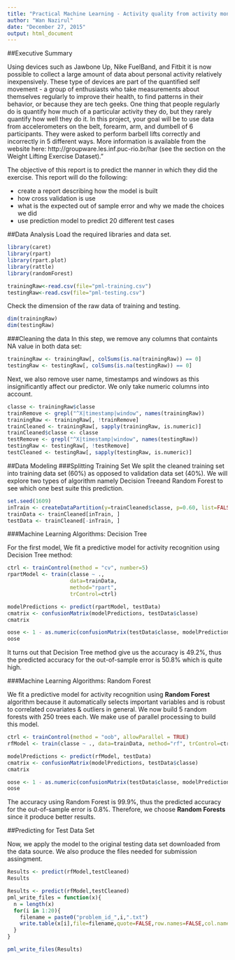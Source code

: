 ```yaml
---
title: "Practical Machine Learning - Activity quality from activity monitors"
author: "Wan Nazirul"
date: "December 27, 2015"
output: html_document
---
```


##Executive Summary 

Using devices such as Jawbone Up, Nike FuelBand, and Fitbit it is now possible to collect a large amount of data about personal activity relatively inexpensively. These type of devices are part of the quantified self movement - a group of enthusiasts who take measurements about themselves regularly to improve their health, to find patterns in their behavior, or because they are tech geeks. One thing that people regularly do is quantify how much of a particular activity they do, but they rarely quantify how well they do it. In this project, your goal will be to use data from accelerometers on the belt, forearm, arm, and dumbell of 6 participants. They were asked to perform barbell lifts correctly and incorrectly in 5 different ways. More information is available from the website here: http://groupware.les.inf.puc-rio.br/har (see the section on the Weight Lifting Exercise Dataset)."

The objective of this report is to predict the manner in which they did the exercise. This report will do the following:

* create a report describing how the model is built
* how cross validation is use
* what is the expected out of sample error and why we made the choices we did
* use prediction model to predict 20 different test cases 

##Data Analysis
Load the required libraries and data set.
```r
library(caret)
library(rpart)
library(rpart.plot)
library(rattle)
library(randomForest)

trainingRaw<-read.csv(file="pml-training.csv")
testingRaw<-read.csv(file="pml-testing.csv")
```

Check the dimension of the raw data of training and testing.
```r
dim(trainingRaw)
dim(testingRaw)
```
###Cleaning the data
In this step, we remove any columns that containts NA value in both data set:
```r
trainingRaw <- trainingRaw[, colSums(is.na(trainingRaw)) == 0] 
testingRaw <- testingRaw[, colSums(is.na(testingRaw)) == 0] 
```
Next, we also remove user name, timestamps and windows as this insignificantly affect our predictor. We only take numeric columns into account.
```r
classe <- trainingRaw$classe
trainRemove <- grepl("^X|timestamp|window", names(trainingRaw))
trainingRaw <- trainingRaw[, !trainRemove]
trainCleaned <- trainingRaw[, sapply(trainingRaw, is.numeric)]
trainCleaned$classe <- classe
testRemove <- grepl("^X|timestamp|window", names(testingRaw))
testingRaw <- testingRaw[, !testRemove]
testCleaned <- testingRaw[, sapply(testingRaw, is.numeric)]

```

##Data Modeling
###Splitting Training Set
We split the cleaned training set into training data set (60%) as opposed to validation data set (40%). We will explore two types of algorithm namely Decision Treeand Random Forest to see which one best suite this prediction.
```r
set.seed(1609) 
inTrain <- createDataPartition(y=trainCleaned$classe, p=0.60, list=FALSE)
trainData <- trainCleaned[inTrain, ]
testData <- trainCleaned[-inTrain, ]
```

###Machine Learning Algorithms: Decision Tree

For the first model, We fit a predictive model for activity recognition using Decision Tree method:
```r
ctrl <- trainControl(method = "cv", number=5)
rpartModel <- train(classe ~ ., 
                    data=trainData, 
                    method="rpart", 
                    trControl=ctrl)

modelPredictions <- predict(rpartModel, testData)
cmatrix <- confusionMatrix(modelPredictions, testData$classe)
cmatrix
```

```r
oose <- 1 - as.numeric(confusionMatrix(testData$classe, modelPredictions)$overall[1])
oose

```

It turns out that Decision Tree method give us the accuracy is 49.2%, thus the predicted accuracy for the out-of-sample error is 50.8% which is quite high.

###Machine Learning Algorithms: Random Forest

We fit a predictive model for activity recognition using **Random Forest** algorithm because it automatically selects important variables and is robust to correlated covariates & outliers in general. We now build 5 random forests with 250 trees each. We make use of parallel processing to build this model.
```r
ctrl <- trainControl(method = "oob", allowParallel = TRUE)
rfModel <- train(classe ~ ., data=trainData, method="rf", trControl=ctrl)

modelPredictions <- predict(rfModel, testData)
cmatrix <- confusionMatrix(modelPredictions, testData$classe)
cmatrix

```
```r
oose <- 1 - as.numeric(confusionMatrix(testData$classe, modelPredictions)$overall[1])
oose

```

The accuracy using Random Forest is 99.9%, thus the predicted accuracy for the out-of-sample error is 0.8%. Therefore, we choose **Random Forests** since it produce better results. 

##Predicting for Test Data Set

Now, we apply the model to the original testing data set downloaded from the data source. We also produce the files needed for  submission assingment.
```r
Results <- predict(rfModel,testCleaned)
Results
```
```r
Results <- predict(rfModel,testCleaned)
pml_write_files = function(x){
  n = length(x)
  for(i in 1:20){
    filename = paste0("problem_id_",i,".txt")
    write.table(x[i],file=filename,quote=FALSE,row.names=FALSE,col.names=FALSE)
  }
}

pml_write_files(Results)

```
